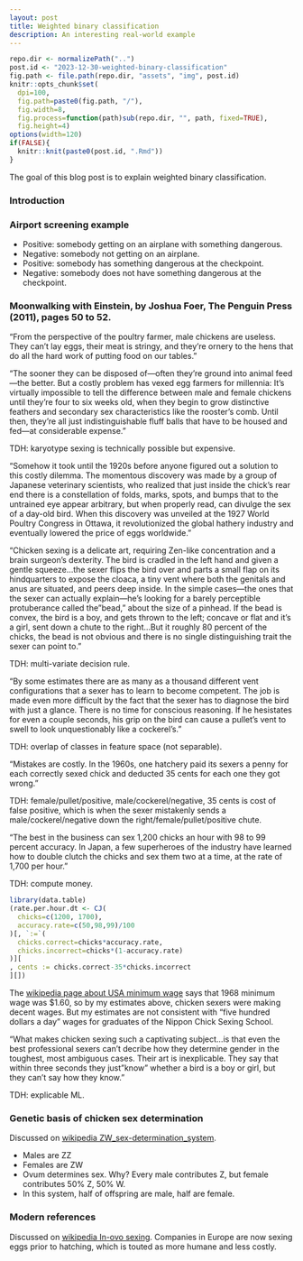 ```yaml
---
layout: post
title: Weighted binary classification
description: An interesting real-world example
---
```


```r
repo.dir <- normalizePath("..")
post.id <- "2023-12-30-weighted-binary-classification"
fig.path <- file.path(repo.dir, "assets", "img", post.id)
knitr::opts_chunk$set(
  dpi=100,
  fig.path=paste0(fig.path, "/"),
  fig.width=8,
  fig.process=function(path)sub(repo.dir, "", path, fixed=TRUE),
  fig.height=4)
options(width=120)
if(FALSE){
  knitr::knit(paste0(post.id, ".Rmd"))
}
```

The goal of this blog post is to explain weighted binary classification.

### Introduction

### Airport screening example

* Positive: somebody getting on an airplane with something dangerous.
* Negative: somebody not getting on an airplane.
* Positive: somebody has something dangerous at the checkpoint.
* Negative: somebody does not have something dangerous at the checkpoint.

### Moonwalking with Einstein, by Joshua Foer, The Penguin Press (2011), pages 50 to 52.

"From the perspective of the poultry farmer, male chickens are
useless. They can't lay eggs, their meat is stringy, and they're
ornery to the hens that do all the hard work of putting food on our
tables."

"The sooner they can be disposed of---often they're ground into animal
feed---the better. But a costly problem has vexed egg farmers for
millennia: It's virtually impossible to tell the difference between
male and female chickens until they're four to six weeks old, when
they begin to grow distinctive feathers and secondary sex
characteristics like the rooster's comb. Until then, they're all just
indistinguishable fluff balls that have to be housed and fed---at
considerable expense."

TDH: karyotype sexing is technically possible but expensive. 

"Somehow it took until the 1920s before anyone figured out a solution to this costly dilemma. The momentous discovery was made by a group of Japanese veterinary scientists, who realized that just inside the chick's rear end there is a constellation of folds, marks, spots, and bumps that to the untrained eye appear arbitrary, but when properly read, can divulge the sex of a day-old bird. When this discovery was unveiled at the 1927 World Poultry Congress in Ottawa, it revolutionized the global hathery industry and eventually lowered the price of eggs worldwide."

"Chicken sexing is a delicate art, requiring Zen-like concentration and a brain surgeon's dexterity. The bird is cradled in the left hand and given a gentle squeeze...the sexer flips the bird over and parts a small flap on its hindquarters to expose the cloaca, a tiny vent where both the genitals and anus are situated, and peers deep inside. In the simple cases---the ones that the sexer can actually explain---he's looking for a barely perceptible protuberance called the "bead," about the size of a pinhead. If the bead is convex, the bird is a boy, and gets thrown to the left; concave or flat and it's a girl, sent down a chute to the right...But it roughly 80 percent of the chicks, the bead is not obvious and there is no single distinguishing trait the sexer can point to."

TDH: multi-variate decision rule.

"By some estimates there are as many as a thousand different vent configurations that a sexer has to learn to become competent. The job is made even more difficult by the fact that the sexer has to diagnose the bird with just a glance. There is no time for conscious reasoning. If he hesistates for even a couple seconds, his grip on the bird can cause a pullet's vent to swell to look unquestionably like a cockerel's."

TDH: overlap of classes in feature space (not separable).

"Mistakes are costly. In the 1960s, one hatchery paid its sexers a penny for each correctly sexed chick and deducted 35 cents for each one they got wrong."

TDH: female/pullet/positive, male/cockerel/negative, 35 cents is cost
of false positive, which is when the sexer mistakenly sends a
male/cockerel/negative down the right/female/pullet/positive chute.

"The best in the business can sex 1,200 chicks an hour with 98 to 99
percent accuracy. In Japan, a few superheroes of the industry have
learned how to double clutch the chicks and sex them two at a time, at
the rate of 1,700 per hour."

TDH: compute money.

```r
library(data.table)
(rate.per.hour.dt <- CJ(
  chicks=c(1200, 1700),
  accuracy.rate=c(50,98,99)/100
)[, `:=`(
  chicks.correct=chicks*accuracy.rate,
  chicks.incorrect=chicks*(1-accuracy.rate)
)][
, cents := chicks.correct-35*chicks.incorrect
][])
```

The [wikipedia page about USA minimum
wage](https://en.wikipedia.org/wiki/Minimum_wage_in_the_United_States)
says that 1968 minimum wage was $1.60, so by my estimates above,
chicken sexers were making decent wages. But my estimates are not
consistent with "five hundred dollars a day" wages for graduates of
the Nippon Chick Sexing School.

"What makes chicken sexing such a captivating subject...is that even
the best professional sexers can't decribe how they determine gender
in the toughest, most ambiguous cases. Their art is inexplicable. They
say that within three seconds they just "know" whether a bird is a boy
or girl, but they can't say how they know."

TDH: explicable ML.

### Genetic basis of chicken sex determination 

Discussed on [wikipedia
ZW_sex-determination_system](https://en.wikipedia.org/wiki/ZW_sex-determination_system).

* Males are ZZ
* Females are ZW
* Ovum determines sex. Why? Every male contributes Z, but female
  contributes 50% Z, 50% W.
* In this system, half of offspring are male, half are female.

### Modern references 

Discussed on [wikipedia In-ovo
sexing](https://en.wikipedia.org/wiki/In-ovo_sexing). Companies in
Europe are now sexing eggs prior to hatching, which is touted as more
humane and less costly.

